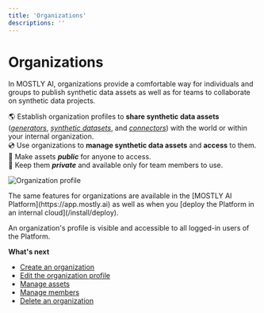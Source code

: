 ```yaml
---
title: 'Organizations'
descriptions: ''
---
```



# Organizations

In MOSTLY AI, organizations provide a comfortable way for individuals and groups to publish synthetic data assets as well as for teams to collaborate on synthetic data projects.

🌎 Establish organization profiles to **share synthetic data assets** ([_generators_](/generators), [_synthetic datasets_](/synthetic-datasets), and [_connectors_](/connectors)) with the world or within your internal organization.<br />
💿 Use organizations to **manage synthetic data assets** and **access** to them.<br />
📢 Make assets **_public_** for anyone to access.<br />
🔐 Keep them **_private_** and available only for team members to use.

<Image
    src="/docs/docimages/organizations/organizations.webp"
    alt="Organization profile"
    width={900}
    height={300}
/>

<CustomCallout>
The same features for organizations are available in the [MOSTLY AI Platform](https://app.mostly.ai) as well as when you [deploy the Platform in an internal cloud](/install/deploy).

An organization's profile is visible and accessible to all logged-in users of the Platform.
</CustomCallout>

**What's next**

* [Create an organization](/organizations/create)
* [Edit the organization profile](/organizations/edit-profile)
* [Manage assets](/organizations/manage-assets)
* [Manage members](/organizations/manage-members)
* [Delete an organization](/organizations/delete)